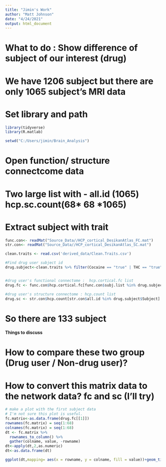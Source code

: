 ```yaml
---
title: "Jimin's Work"
author: "Matt Johnson"
date: "4/24/2021"
output: html_document
---
```



# What to do  : Show difference of subject of our interest (drug) 
# We have 1206 subject but there are only 1065 subject's MRI data
# Set library and path 

```r
library(tidyverse)
library(R.matlab)

setwd("C:/Users/jimin/Brain_Analysis")
```

# Open function/ structure connectcome data
# Two large list with - all.id (1065) hcp.sc.count(68* 68 *1065)
# Extract subject with trait 

```r

func.con<- readMat("Source_Data//HCP_cortical_DesikanAtlas_FC.mat")
str.con<- readMat("Source_Data//HCP_cortical_DesikanAtlas_SC.mat")

clean.traits <- read.csv('derived_data/Clean.Traits.csv')

#Find drug user subject id
drug.subject<-clean.traits %>% filter(Cocaine == "true" | THC == "true" | Opiates == "true" | Amphetamines == "true" | MethAmphetamine =="true" | Oxycontin == "true") 


#drug user's functional connectome :  hcp.cortical.fc list  
drug.fc <- func.con$hcp.cortical.fc[func.con$subj.list %in% drug.subject$Subject]

#drug user's structure connectome : hcp.count list  
drug.sc <- str.con$hcp.count[str.con$all.id %in% drug.subject$Subject]
```


# So there are 133 subject

#### Things to discuss 
# How to compare these two group (Drug user / Non-drug user)? 
# How to convert this matrix data to the network data? fc and sc (I'll try) 


```r
# make a plot with the first subject data
# I'm not sure this plot is useful.
fc.matrix<-as.data.frame(drug.fc[[1]])
rownames(fc.matrix) = seq(1:68)  
colnames(fc.matrix) = seq(1:68)
dt <- fc.matrix %>%
  rownames_to_column() %>%
  gather(colname, value, -rowname) 
dt<-apply(dt,2,as.numeric)
dt<-as.data.frame(dt)

ggplot(dt,mapping= aes(x = rowname, y = colname, fill = value))+geom_tile()+labs(title = "Drug user Functional Connectcome") +scale_y_continuous(labels = paste0("ROI-",seq(1,68,by=5)),breaks = seq(1,68,by=5),limits=c(1,68)) +xlab("X") +ylab("ROI-1 to ROI-68")


```
